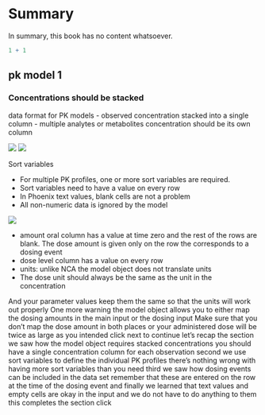 # Summary

In summary, this book has no content whatsoever.

```r
1 + 1
```
## pk model 1

### Concentrations should be stacked

data format for PK models
- observed concentration stacked into a single column
- multiple analytes or metabolites concentration should be its own column

![](img_model/data-1.png)
![](img_model/data-2.png)

Sort variables


- For multiple PK profiles, one or more sort variables are required.  
- Sort variables need to have a value on every row  
- In Phoenix  text values, blank cells are not a problem 
- All non-numeric data is ignored by the model

![](img_model/data-3.png)
 
- amount oral column has a value at time zero and the rest of the rows are blank. The dose amount is given only on the row the corresponds to a dosing event 
- dose level column has a value on every row
- units: unlike NCA the model object does not translate units  
- The dose unit should always be the same as the unit in the concentration
 
And your parameter values keep them the same so that the units will work out properly One more warning the model object allows you to either map the dosing amounts in the main input or the dosing input Make sure that you don't map the dose amount in both places or your administered dose will be twice as large as you intended click next to continue let's recap the section we saw how the model object requires stacked concentrations you should have a single concentration column for each observation second we use sort variables to define the individual PK profiles there's nothing wrong with having more sort variables than you need third we saw how dosing events can be included in the data set remember that these are entered on the row at the time of the dosing event and finally we learned that text values and empty cells are okay in the input and we do not have to do anything to them this completes the section click

